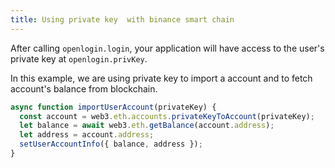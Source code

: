 ```yaml
---
title: Using private key  with binance smart chain
---
```


After calling `openlogin.login`, your application will have access to the user's private key at `openlogin.privKey`.

In this example, we are using private key to import a account and to fetch account's balance from blockchain.

```js
async function importUserAccount(privateKey) {
  const account = web3.eth.accounts.privateKeyToAccount(privateKey);
  let balance = await web3.eth.getBalance(account.address);
  let address = account.address;
  setUserAccountInfo({ balance, address });
}
```
